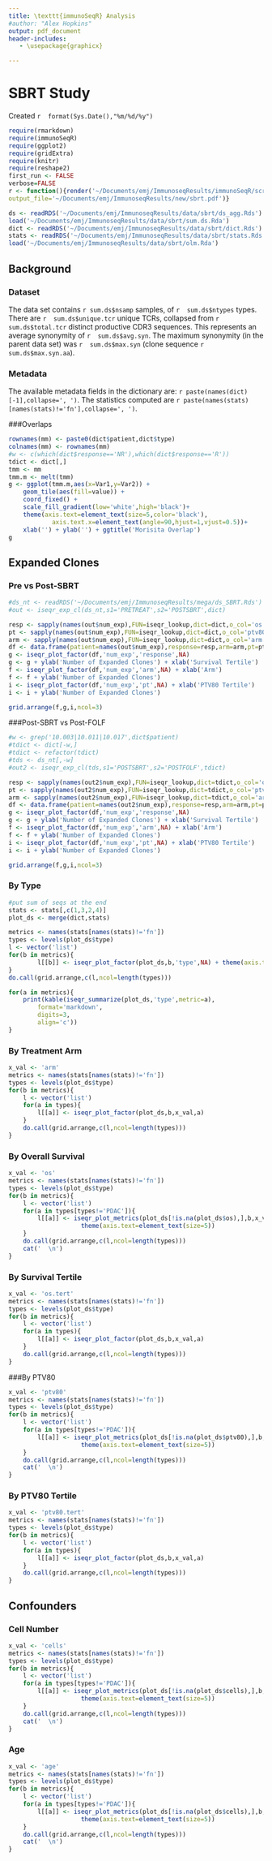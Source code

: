 ```yaml
---
title: \texttt{immunoSeqR} Analysis
#author: "Alex Hopkins"
output: pdf_document
header-includes:
   - \usepackage{graphicx}

---
```

# SBRT Study
Created `r  format(Sys.Date(),"%m/%d/%y")`

```r
require(rmarkdown)
require(immunoSeqR)
require(ggplot2)
require(gridExtra)
require(knitr)
require(reshape2)
first_run <- FALSE
verbose=FALSE
r <- function(){render('~/Documents/emj/ImmunoseqResults/immunoSeqR/scripts/rmd/sbrt.Rmd',
output_file='~/Documents/emj/ImmunoseqResults/new/sbrt.pdf')}

```
```r
ds <- readRDS('~/Documents/emj/ImmunoseqResults/data/sbrt/ds_agg.Rds')
load('~/Documents/emj/ImmunoseqResults/data/sbrt/sum.ds.Rda')
dict <- readRDS('~/Documents/emj/ImmunoseqResults/data/sbrt/dict.Rds')
stats <- readRDS('~/Documents/emj/ImmunoseqResults/data/sbrt/stats.Rds')
load('~/Documents/emj/ImmunoseqResults/data/sbrt/olm.Rda')

```

## Background

### Dataset

The data set contains `r sum.ds$nsamp` samples, of `r  sum.ds$ntypes` types.
There are `r  sum.ds$unique.tcr` unique TCRs, collapsed from `r  sum.ds$total.tcr` distinct
productive CDR3 sequences. This represents an average synonymity of `r  sum.ds$avg.syn`.
The maximum synonymity (in the parent data set) was `r  sum.ds$max.syn` (clone sequence `r
sum.ds$max.syn.aa `).\par

### Metadata  
The available metadata fields in the dictionary are: `r paste(names(dict)[-1],collapse=', ')`. The statistics computed are `r paste(names(stats)[names(stats)!='fn'],collapse=', ')`.

\clearpage

###Overlaps
```r
rownames(mm) <- paste0(dict$patient,dict$type)
colnames(mm) <- rownames(mm)
#w <- c(which(dict$response=='NR'),which(dict$response=='R'))
tdict <- dict[,]
tmm <- mm
tmm.m <- melt(tmm)
g <- ggplot(tmm.m,aes(x=Var1,y=Var2)) +
    geom_tile(aes(fill=value)) +
    coord_fixed() +
    scale_fill_gradient(low='white',high='black')+
    theme(axis.text=element_text(size=5,color='black'),
            axis.text.x=element_text(angle=90,hjust=1,vjust=0.5))+
    xlab('') + ylab('') + ggtitle('Morisita Overlap')
g
```

## Expanded Clones

### Pre vs Post-SBRT
```r
#ds_nt <- readRDS('~/Documents/emj/ImmunoseqResults/mega/ds_SBRT.Rds')
#out <- iseqr_exp_cl(ds_nt,s1='PRETREAT',s2='POSTSBRT',dict)
```
```r
resp <- sapply(names(out$num_exp),FUN=iseqr_lookup,dict=dict,o_col='os.tert')
pt <- sapply(names(out$num_exp),FUN=iseqr_lookup,dict=dict,o_col='ptv80.tert')
arm <- sapply(names(out$num_exp),FUN=iseqr_lookup,dict=dict,o_col='arm')
df <- data.frame(patient=names(out$num_exp),response=resp,arm=arm,pt=pt,num_exp=out$num_exp)
g <- iseqr_plot_factor(df,'num_exp','response',NA)
g <- g + ylab('Number of Expanded Clones') + xlab('Survival Tertile')
f <- iseqr_plot_factor(df,'num_exp','arm',NA) + xlab('Arm')
f <- f + ylab('Number of Expanded Clones')
i <- iseqr_plot_factor(df,'num_exp','pt',NA) + xlab('PTV80 Tertile')
i <- i + ylab('Number of Expanded Clones')

grid.arrange(f,g,i,ncol=3)

```

###Post-SBRT vs Post-FOLF

```r
#w <- grep('10.003|10.011|10.017',dict$patient)
#tdict <- dict[-w,]
#tdict <- refactor(tdict)
#tds <- ds_nt[,-w] 
#out2 <- iseqr_exp_cl(tds,s1='POSTSBRT',s2='POSTFOLF',tdict)
```

```r
resp <- sapply(names(out2$num_exp),FUN=iseqr_lookup,dict=tdict,o_col='os.tert')
pt <- sapply(names(out2$num_exp),FUN=iseqr_lookup,dict=tdict,o_col='ptv80.tert')
arm <- sapply(names(out2$num_exp),FUN=iseqr_lookup,dict=tdict,o_col='arm')
df <- data.frame(patient=names(out2$num_exp),response=resp,arm=arm,pt=pt,num_exp=out2$num_exp)
g <- iseqr_plot_factor(df,'num_exp','response',NA)
g <- g + ylab('Number of Expanded Clones') + xlab('Survival Tertile')
f <- iseqr_plot_factor(df,'num_exp','arm',NA) + xlab('Arm')
f <- f + ylab('Number of Expanded Clones')
i <- iseqr_plot_factor(df,'num_exp','pt',NA) + xlab('PTV80 Tertile')
i <- i + ylab('Number of Expanded Clones')

grid.arrange(f,g,i,ncol=3)

```



### By Type

```r
#put sum of seqs at the end
stats <- stats[,c(1,3,2,4)]
plot_ds <- merge(dict,stats)

```
```r
metrics <- names(stats[names(stats)!='fn'])
types <- levels(plot_ds$type)
l <- vector('list')
for(b in metrics){
	    l[[b]] <- iseqr_plot_factor(plot_ds,b,'type',NA) + theme(axis.text=element_text(size=5))
}
do.call(grid.arrange,c(l,ncol=length(types)))
```
```r
for(a in metrics){
	print(kable(iseqr_summarize(plot_ds,'type',metric=a),
		format='markdown',
		digits=3,
		align='c'))
}
```

\clearpage

### By Treatment Arm
```r
x_val <- 'arm'
metrics <- names(stats[names(stats)!='fn'])
types <- levels(plot_ds$type)
for(b in metrics){
    l <- vector('list')
    for(a in types){
        l[[a]] <- iseqr_plot_factor(plot_ds,b,x_val,a)
    }
    do.call(grid.arrange,c(l,ncol=length(types)))
}
```
\clearpage

### By Overall Survival
```r
x_val <- 'os'
metrics <- names(stats[names(stats)!='fn'])
types <- levels(plot_ds$type)
for(b in metrics){
    l <- vector('list')
    for(a in types[types!='PDAC']){
        l[[a]] <- iseqr_plot_metrics(plot_ds[!is.na(plot_ds$os),],b,x_val,a) +
                    theme(axis.text=element_text(size=5))
    }
    do.call(grid.arrange,c(l,ncol=length(types)))
    cat('  \n')
}
```

### By Survival Tertile
```r
x_val <- 'os.tert'
metrics <- names(stats[names(stats)!='fn'])
types <- levels(plot_ds$type)
for(b in metrics){
    l <- vector('list')
    for(a in types){
        l[[a]] <- iseqr_plot_factor(plot_ds,b,x_val,a)
    }
    do.call(grid.arrange,c(l,ncol=length(types)))
}
```

\clearpage

###By PTV80
```r
x_val <- 'ptv80'
metrics <- names(stats[names(stats)!='fn'])
types <- levels(plot_ds$type)
for(b in metrics){
    l <- vector('list')
    for(a in types[types!='PDAC']){
        l[[a]] <- iseqr_plot_metrics(plot_ds[!is.na(plot_ds$ptv80),],b,x_val,a) +
                    theme(axis.text=element_text(size=5))
    }
    do.call(grid.arrange,c(l,ncol=length(types)))
    cat('  \n')
}
```
### By PTV80 Tertile
```r
x_val <- 'ptv80.tert'
metrics <- names(stats[names(stats)!='fn'])
types <- levels(plot_ds$type)
for(b in metrics){
    l <- vector('list')
    for(a in types){
        l[[a]] <- iseqr_plot_factor(plot_ds,b,x_val,a)
    }
    do.call(grid.arrange,c(l,ncol=length(types)))
}
```

\clearpage

## Confounders

### Cell Number

```r
x_val <- 'cells'
metrics <- names(stats[names(stats)!='fn'])
types <- levels(plot_ds$type)
for(b in metrics){
    l <- vector('list')
    for(a in types[types!='PDAC']){
        l[[a]] <- iseqr_plot_metrics(plot_ds[!is.na(plot_ds$cells),],b,x_val,a) + 
					theme(axis.text=element_text(size=5))
    }
    do.call(grid.arrange,c(l,ncol=length(types)))  
	cat('  \n')
}
```

### Age
```r
x_val <- 'age'
metrics <- names(stats[names(stats)!='fn'])
types <- levels(plot_ds$type)
for(b in metrics){
    l <- vector('list')
    for(a in types[types!='PDAC']){
        l[[a]] <- iseqr_plot_metrics(plot_ds[!is.na(plot_ds$cells),],b,x_val,a) +
                    theme(axis.text=element_text(size=5))
    }
    do.call(grid.arrange,c(l,ncol=length(types)))
    cat('  \n')
}
```

